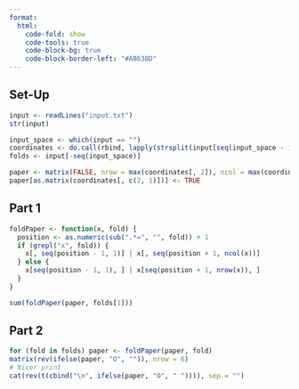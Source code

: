 ```yaml
---
format:
  html:
    code-fold: show
    code-tools: true
    code-block-bg: true
    code-block-border-left: "#AB63BD"
---
```


## Set-Up

```r
input <- readLines("input.txt")
str(input)

input_space <- which(input == "")
coordinates <- do.call(rbind, lapply(strsplit(input[seq(input_space - 1)], ","), as.numeric)) + 1
folds <- input[-seq(input_space)]

paper <- matrix(FALSE, nrow = max(coordinates[, 2]), ncol = max(coordinates[, 1]))
paper[as.matrix(coordinates[, c(2, 1)])] <- TRUE
```

## Part 1

```r
foldPaper <- function(x, fold) {
  position <- as.numeric(sub(".*=", "", fold)) + 1
  if (grepl("x", fold)) {
    x[, seq(position - 1, 1)] | x[, seq(position + 1, ncol(x))]
  } else {
    x[seq(position - 1, 1), ] | x[seq(position + 1, nrow(x)), ]
  }
}

sum(foldPaper(paper, folds[1]))
```

## Part 2

```r
for (fold in folds) paper <- foldPaper(paper, fold)
matrix(rev(ifelse(paper, "O", "")), nrow = 6)
# Nicer print
cat(rev(t(cbind("\n", ifelse(paper, "O", " ")))), sep = "")
```
